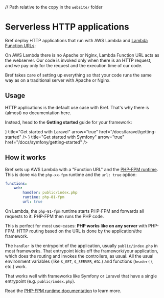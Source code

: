 // Path relative to the copy in the `website/` folder

# Serverless HTTP applications

Bref deploy HTTP applications that run with AWS Lambda and [Lambda Function URLs](https://docs.aws.amazon.com/lambda/latest/dg/lambda-urls.html):

On AWS Lambda there is no Apache or Nginx, Lambda Function URL acts as the webserver. Our code is invoked only when there is an HTTP request, and we pay only for the request and the execution time of our code.

Bref takes care of setting up everything so that your code runs the same way as on a traditional server with Apache or Nginx.

## Usage

HTTP applications is the default use case with Bref. That's why there is (almost) no documentation here.

Instead, head to the **Getting started** guide for your framework:

<Cards num={2}>
    <Card icon={<LaravelIcon />} title="Get started with Laravel" arrow="true" href="/docs/laravel/getting-started" />
    <Card icon={<SymfonyIcon />} title="Get started with Symfony" arrow="true" href="/docs/symfony/getting-started" />
    <Card title="Get started with any PHP framework" arrow="true" href="/docs/default/getting-started" />
</Cards>

## How it works

Bref sets up AWS Lambda with a "Function URL" and the [PHP-FPM runtime](../runtimes/fpm-runtime.mdx). This is done via the `php-xx-fpm` runtime and the `url: true` option:

```yml filename="serverless.yml"
functions:
    web:
        handler: public/index.php
        runtime: php-81-fpm
        url: true
```

On Lambda, the `php-81-fpm` runtime starts PHP-FPM and forwards all requests to it. PHP-FPM then runs the PHP code.

This is perfect for most use-cases: **PHP works like on any server** with PHP-FPM. HTTP routing based on the URL is done by the application/the framework.

The `handler` is the entrypoint of the application, usually `public/index.php` in most frameworks. That entrypoint kicks off the framework/your application, which does the routing and invokes the controllers, as usual. All the usual environment variables (like `$_GET`, `$_SERVER`, etc.) and functions (`header()`, etc.) work.

That works well with frameworks like Symfony or Laravel that have a single entrypoint (e.g. `public/index.php`).

Read the [PHP-FPM runtime documentation](../runtimes/fpm-runtime.mdx) to learn more.
